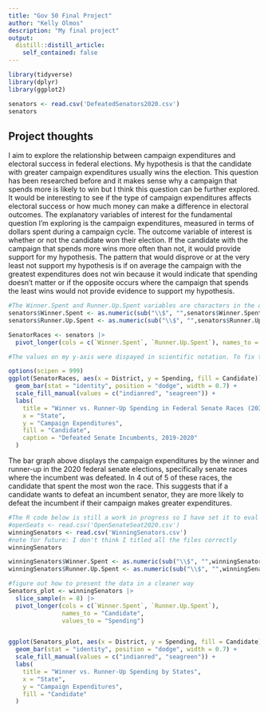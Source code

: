 ```yaml
---
title: "Gov 50 Final Project"
author: "Kelly Olmos"
description: "My final project"
output:
  distill::distill_article:
    self_contained: false
---
```

```r
library(tidyverse)
library(dplyr)
library(ggplot2)
```

```r
senators <- read.csv('DefeatedSenators2020.csv')
senators
```

## Project thoughts

I aim to explore the relationship between campaign expenditures and electoral success in federal elections. My hypothesis is that the candidate with greater campaign expenditures usually wins the election. This question has been researched before and it makes sense why a campaign that spends more is likely to win but I think this question can be further explored. It would be interesting to see if the type of campaign expenditures affects electoral success or how much money can make a difference in electoral outcomes. The explanatory variables of interest for the fundamental question I'm exploring is the campaign expenditures, measured in terms of dollars spent during a campaign cycle. The outcome variable of interest is whether or not the candidate won their election. If the candidate with the campaign that spends more wins more often than not, it would provide support for my hypothesis. The pattern that would disprove or at the very least not support my hypothesis is if on average the campaign with the greatest expenditures does not win because it would indicate that spending doesn't matter or if the opposite occurs where the campaign that spends the least wins would not provide evidence to support my hypothesis. 


```r
#The Winner.Spent and Runner.Up.Spent variables are characters in the original data set so I converted them to numeric variables and removed the $ in front of the original version of these variables so R can interpret them accurately as numeric variables
senators$Winner.Spent <- as.numeric(sub("\\$", "",senators$Winner.Spent))
senators$Runner.Up.Spent <- as.numeric(sub("\\$", "",senators$Runner.Up.Spent))

SenatorRaces <- senators |>
  pivot_longer(cols = c(`Winner.Spent`, `Runner.Up.Spent`), names_to = "Candidate", values_to = "Spending") 

#The values on my y-axis were dispayed in scientific notation. To fix the way the numbers were displayed I used the following code in #the line below from this source "https://rpubs.com/techanswers88/remove-scientific-notation-in-ggplot

options(scipen = 999)
ggplot(SenatorRaces, aes(x = District, y = Spending, fill = Candidate)) +
  geom_bar(stat = "identity", position = "dodge", width = 0.7) +
  scale_fill_manual(values = c("indianred", "seagreen")) +
  labs(
    title = "Winner vs. Runner-Up Spending in Federal Senate Races (2020)",
    x = "State",
    y = "Campaign Expenditures",
    fill = "Candidate",
    caption = "Defeated Senate Incumbents, 2019-2020"
  ) 

```
The bar graph above displays the campaign expenditures by the winner and runner-up in the 2020 federal senate elections, specifically senate races where the incumbent was defeated. In 4 out of 5 of these races, the candidate that spent the most won the race. This suggests that if a candidate wants to defeat an incumbent senator, they are more likely to defeat the incumbent if their campaign makes greater expenditures.

```r
#The R code below is still a work in progress so I have set it to eval = FALSE
#openSeats <- read.csv('OpenSenateSeat2020.csv')
winningSenators <- read.csv('WinningSenators.csv')
#note for future: I don't think I titled all the files correctly
winningSenators

winningSenators$Winner.Spent <- as.numeric(sub("\\$", "",winningSenators$Winner.Spent))
winningSenators$Runner.Up.Spent <- as.numeric(sub("\\$", "",winningSenators$Runner.Up.Spent))

#figure out how to present the data in a cleaner way
Senators_plot <- winningSenators |>
  slice_sample(n = 8) |>
  pivot_longer(cols = c(`Winner.Spent`, `Runner.Up.Spent`), 
               names_to = "Candidate", 
               values_to = "Spending")


ggplot(Senators_plot, aes(x = District, y = Spending, fill = Candidate)) +
  geom_bar(stat = "identity", position = "dodge", width = 0.7) +
  scale_fill_manual(values = c("indianred", "seagreen")) +
  labs(
    title = "Winner vs. Runner-Up Spending by States",
    x = "State",
    y = "Campaign Expenditures",
    fill = "Candidate"
  ) 
```


